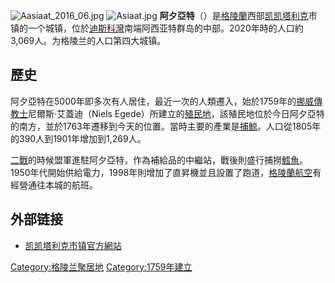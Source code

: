 {{noteTA
|T=zh-cn:阿西亚特;zh-tw:阿夕亞特;zh-hk:阿西亞特;
|1=zh-cn:阿西亚特;zh-tw:阿夕亞特;zh-hk:阿西亞特;
}}
[[File:Aasiaat_2016_06.jpg|thumb]]
[[File:Asiaat.jpg|thumb]]
'''阿夕亞特'''（{{lang-kl|Aasiaat}}）是[[格陵蘭|格陵蘭]]西部[[凯凯塔利克|凯凯塔利克]]市镇的一个城镇，位於[[迪斯科灣|迪斯科灣]]南端阿西亚特群岛的中部。2020年時的人口約3,069人。为格陵兰的人口第四大城镇。

== 歷史 ==
阿夕亞特在5000年即多次有人居住，最近一次的人類遷入，始於1759年的[[挪威|挪威]][[傳教士|傳教士]]尼爾斯·艾蓋迪（Niels Egede）所建立的[[殖民地|殖民地]]，該殖民地位於今日阿夕亞特的南方，並於1763年遷移到今天的位置。當時主要的產業是[[捕鯨|捕鯨]]。人口從1805年的390人到1901年增加到1,269人。

[[二戰|二戰]]的時候盟軍進駐阿夕亞特，作為補給品的中繼站，戰後則盛行捕撈[[鱈魚|鱈魚]]。1950年代開始供給電力，1998年則增加了直昇機並且設置了跑道，[[格陵蘭航空|格陵蘭航空]]有經營通往本城的航班。

== 外部链接 ==
{{commonscat|Aasiaat}}
* [https://qeqertalik.gl/ 凯凯塔利克市镇官方網站] {{kl icon}} {{da}}

{{格陵蘭小作品}}

[[Category:格陵兰聚居地|Category:格陵兰聚居地]]
[[Category:1759年建立|Category:1759年建立]]